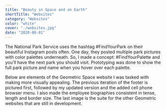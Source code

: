 ```yaml
---
title: "Beauty in Space and on Earth"
shortTitle: "Websites"
category: "Websites"
color: "white"
cover: "./websites.jpg"
date: "2020-08-01"
---
```


The National Park Service uses the hashtag #FindYourPark on their beautiful Instagram posts often. One day, they posted multiple park pictures with color palettes underneath. So, I made a concept: #FindYourPalette and you’ll have the next park you should visit. Prototyping was done to show the full park picture and name when you hover over each palette.

Below are elements of the Geometric Space website I was tasked with making more visually appealing. The previous iteration of the footer is pictured first, followed by my updated version and the added cell phone browser menu. I also made the employee biographies consistent in tense, length and border size. The last image is the suite for the other Geometric websites that are still in development. 

